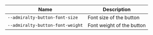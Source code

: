 
| Name | Description |
| --- | --- |
| `--admiralty-button-font-size` | Font size of the button |
| `--admiralty-button-font-weight` | Font weight of the button |


